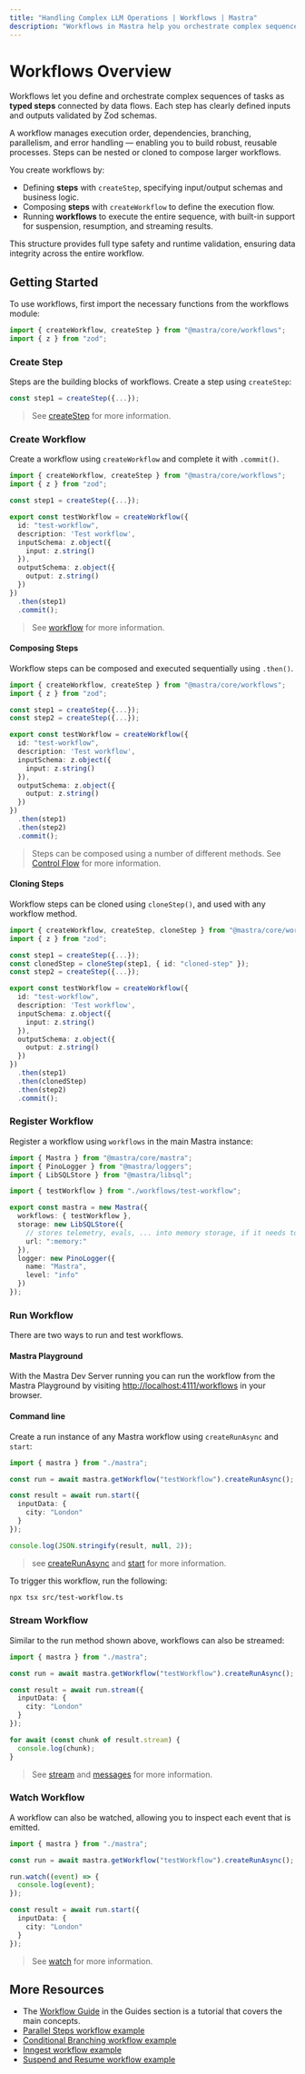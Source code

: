 ```yaml
---
title: "Handling Complex LLM Operations | Workflows | Mastra"
description: "Workflows in Mastra help you orchestrate complex sequences of operations with features like branching, parallel execution, resource suspension, and more."
---
```



# Workflows Overview

Workflows let you define and orchestrate complex sequences of tasks as **typed steps** connected by data flows. Each step has clearly defined inputs and outputs validated by Zod schemas.

A workflow manages execution order, dependencies, branching, parallelism, and error handling — enabling you to build robust, reusable processes. Steps can be nested or cloned to compose larger workflows.

You create workflows by:

- Defining **steps** with `createStep`, specifying input/output schemas and business logic.
- Composing **steps** with `createWorkflow` to define the execution flow.
- Running **workflows** to execute the entire sequence, with built-in support for suspension, resumption, and streaming results.

This structure provides full type safety and runtime validation, ensuring data integrity across the entire workflow.


## Getting Started

To use workflows, first import the necessary functions from the workflows module:

```typescript filename="src/mastra/workflows/test-workflow.ts" showLineNumbers copy
import { createWorkflow, createStep } from "@mastra/core/workflows";
import { z } from "zod";
```

### Create Step

Steps are the building blocks of workflows. Create a step using `createStep`:

```typescript filename="src/mastra/workflows/test-workflow.ts" showLineNumbers copy
const step1 = createStep({...});
```

> See [createStep](/reference/workflows/step) for more information.

### Create Workflow

Create a workflow using `createWorkflow` and complete it with `.commit()`.

```typescript {6,17} filename="src/mastra/workflows/test-workflow.ts" showLineNumbers copy
import { createWorkflow, createStep } from "@mastra/core/workflows";
import { z } from "zod";

const step1 = createStep({...});

export const testWorkflow = createWorkflow({
  id: "test-workflow",
  description: 'Test workflow',
  inputSchema: z.object({
    input: z.string()
  }),
  outputSchema: z.object({
    output: z.string()
  })
})
  .then(step1)
  .commit();
```

> See [workflow](/reference/workflows/workflow) for more information.

#### Composing Steps

Workflow steps can be composed and executed sequentially using `.then()`.

```typescript {17,18} filename="src/mastra/workflows/test-workflow.ts" showLineNumbers copy
import { createWorkflow, createStep } from "@mastra/core/workflows";
import { z } from "zod";

const step1 = createStep({...});
const step2 = createStep({...});

export const testWorkflow = createWorkflow({
  id: "test-workflow",
  description: 'Test workflow',
  inputSchema: z.object({
    input: z.string()
  }),
  outputSchema: z.object({
    output: z.string()
  })
})
  .then(step1)
  .then(step2)
  .commit();
```

> Steps can be composed using a number of different methods. See [Control Flow](/docs/workflows/control-flow)  for more information.


#### Cloning Steps

Workflow steps can be cloned using `cloneStep()`, and used with any workflow method.

```typescript {5,19} filename="src/mastra/workflows/test-workflow.ts" showLineNumbers copy
import { createWorkflow, createStep, cloneStep } from "@mastra/core/workflows";
import { z } from "zod";

const step1 = createStep({...});
const clonedStep = cloneStep(step1, { id: "cloned-step" });
const step2 = createStep({...});

export const testWorkflow = createWorkflow({
  id: "test-workflow",
  description: 'Test workflow',
  inputSchema: z.object({
    input: z.string()
  }),
  outputSchema: z.object({
    output: z.string()
  })
})
  .then(step1)
  .then(clonedStep)
  .then(step2)
  .commit();
```

### Register Workflow

Register a workflow using `workflows` in the main Mastra instance:

```typescript {8} filename="src/mastra/index.ts" showLineNumbers copy
import { Mastra } from "@mastra/core/mastra";
import { PinoLogger } from "@mastra/loggers";
import { LibSQLStore } from "@mastra/libsql";

import { testWorkflow } from "./workflows/test-workflow";

export const mastra = new Mastra({
  workflows: { testWorkflow },
  storage: new LibSQLStore({
    // stores telemetry, evals, ... into memory storage, if it needs to persist, change to file:../mastra.db
    url: ":memory:"
  }),
  logger: new PinoLogger({
    name: "Mastra",
    level: "info"
  })
});
```

### Run Workflow
There are two ways to run and test workflows.

<Steps>

#### Mastra Playground

With the Mastra Dev Server running you can run the workflow from the Mastra Playground by visiting [http://localhost:4111/workflows](http://localhost:4111/workflows) in your browser.

#### Command line

Create a run instance of any Mastra workflow using `createRunAsync` and `start`:

```typescript {3,5} filename="src/test-workflow.ts" showLineNumbers copy
import { mastra } from "./mastra";

const run = await mastra.getWorkflow("testWorkflow").createRunAsync();

const result = await run.start({
  inputData: {
    city: "London"
  }
});

console.log(JSON.stringify(result, null, 2));
```
> see [createRunAsync](/reference/workflows/create-run-async) and [start](/reference/workflows/start) for more information.

To trigger this workflow, run the following:

```bash
npx tsx src/test-workflow.ts
```

</Steps>

### Stream Workflow

Similar to the run method shown above, workflows can also be streamed:

```typescript {5} filename="src/test-workflow.ts" showLineNumbers copy
import { mastra } from "./mastra";

const run = await mastra.getWorkflow("testWorkflow").createRunAsync();

const result = await run.stream({
  inputData: {
    city: "London"
  }
});

for await (const chunk of result.stream) {
  console.log(chunk);
}
```

> See [stream](/reference/workflows/stream) and [messages](/reference/workflows/stream#messages) for more information.

### Watch Workflow

A workflow can also be watched, allowing you to inspect each event that is emitted.

```typescript {5} filename="src/test-workflow.ts" showLineNumbers copy
import { mastra } from "./mastra";

const run = await mastra.getWorkflow("testWorkflow").createRunAsync();

run.watch((event) => {
  console.log(event);
});

const result = await run.start({
  inputData: {
    city: "London"
  }
});
```

> See [watch](/reference/workflows/watch) for more information.

## More Resources

- The [Workflow Guide](../../guides/guide/ai-recruiter.mdx) in the Guides section is a tutorial that covers the main concepts.
- [Parallel Steps workflow example](../../examples/workflows/parallel-steps.mdx)
- [Conditional Branching workflow example](../../examples/workflows/conditional-branching.mdx)
- [Inngest workflow example](../../examples/workflows/inngest-workflow.mdx)
- [Suspend and Resume workflow example](../../examples/workflows/human-in-the-loop.mdx)



